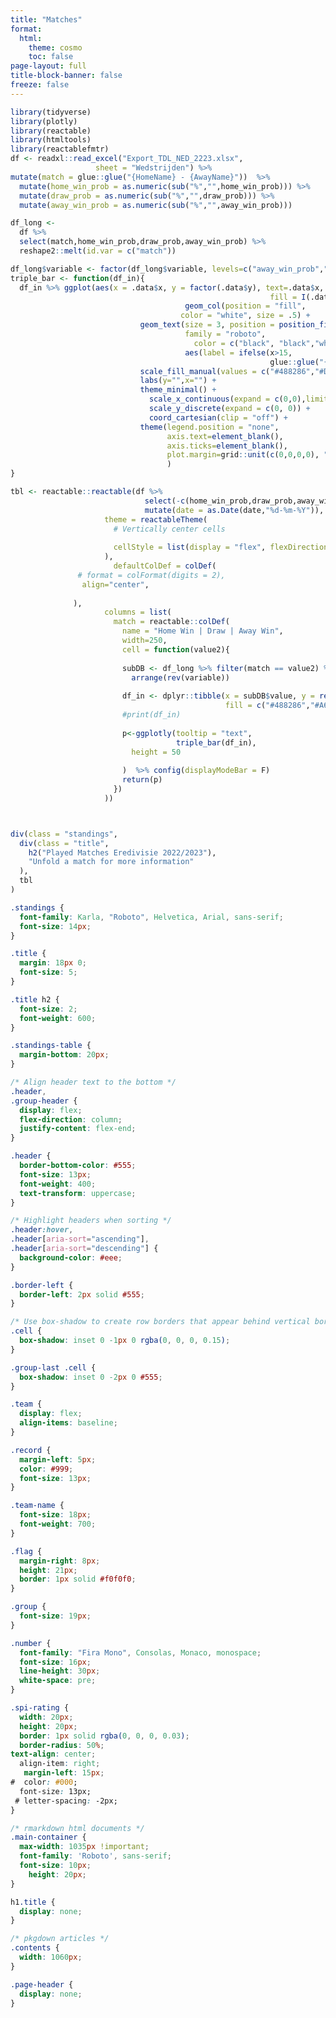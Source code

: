 ```yaml
---
title: "Matches"
format:
  html:
    theme: cosmo
    toc: false
page-layout: full
title-block-banner: false
freeze: false
---
```


```r
library(tidyverse)
library(plotly)
library(reactable)
library(htmltools)
library(reactablefmtr)
df <- readxl::read_excel("Export_TDL_NED_2223.xlsx", 
                   sheet = "Wedstrijden") %>% 
mutate(match = glue::glue("{HomeName} - {AwayName}"))  %>%
  mutate(home_win_prob = as.numeric(sub("%","",home_win_prob))) %>%
  mutate(draw_prob = as.numeric(sub("%","",draw_prob))) %>%
  mutate(away_win_prob = as.numeric(sub("%","",away_win_prob))) 

df_long <-
  df %>%
  select(match,home_win_prob,draw_prob,away_win_prob) %>%
  reshape2::melt(id.var = c("match")) 
``` 

```r
df_long$variable <- factor(df_long$variable, levels=c("away_win_prob","draw_prob","home_win_prob"))
triple_bar <- function(df_in){
  df_in %>% ggplot(aes(x = .data$x, y = factor(.data$y), text=.data$x,
                                                          fill = I(.data$fill), group = .data$y)) + 
                                       geom_col(position = "fill", 
                                      color = "white", size = .5) +
                             geom_text(size = 3, position = position_fill(vjust = 0.5),
                                       family = "roboto",
                                         color = c("black", "black","white"),
                                       aes(label = ifelse(x>15,
                                                          glue::glue("{round(.data$x,1)}%"),"")) )+
                             scale_fill_manual(values = c("#488286","#DBB4AD","#A60067")) +
                             labs(y="",x="") +
                             theme_minimal() +
                               scale_x_continuous(expand = c(0,0),limits = NULL) +
                               scale_y_discrete(expand = c(0, 0)) + 
                               coord_cartesian(clip = "off") +
                             theme(legend.position = "none",
                                   axis.text=element_blank(),
                                   axis.ticks=element_blank(),
                                   plot.margin=grid::unit(c(0,0,0,0), "mm")
                                   )
}


```

```r
tbl <- reactable::reactable(df %>%
                              select(-c(home_win_prob,draw_prob,away_win_prob)) %>%
                              mutate(date = as.Date(date,"%d-%m-%Y")), 
                     theme = reactableTheme(
                       # Vertically center cells
                   
                       cellStyle = list(display = "flex", flexDirection = "column", justifyContent = "center")
                     ),
                       defaultColDef = colDef(
               # format = colFormat(digits = 2),
                align="center",
                
              ),
                     columns = list(
                       match = reactable::colDef(
                         name = "Home Win | Draw | Away Win",
                         width=250,
                         cell = function(value2){
                         
                         subDB <- df_long %>% filter(match == value2) %>%
                           arrange(rev(variable))
                         
                         df_in <- dplyr::tibble(x = subDB$value, y = rep(1, 3), 
                                                fill = c("#488286","#A60067","#DBB4AD"))
                         #print(df_in)
                        
                         p<-ggplotly(tooltip = "text",
                                     triple_bar(df_in),
                           height = 50
                           
                         )  %>% config(displayModeBar = F)
                         return(p)
                       })
                     ))



div(class = "standings",
  div(class = "title",
    h2("Played Matches Eredivisie 2022/2023"),
    "Unfold a match for more information"
  ),
  tbl
)

```


```css
.standings {
  font-family: Karla, "Roboto", Helvetica, Arial, sans-serif;
  font-size: 14px;
}

.title {
  margin: 18px 0;
  font-size: 5;
}

.title h2 {
  font-size: 2;
  font-weight: 600;
}

.standings-table {
  margin-bottom: 20px;
}

/* Align header text to the bottom */
.header,
.group-header {
  display: flex;
  flex-direction: column;
  justify-content: flex-end;
}

.header {
  border-bottom-color: #555;
  font-size: 13px;
  font-weight: 400;
  text-transform: uppercase;
}

/* Highlight headers when sorting */
.header:hover,
.header[aria-sort="ascending"],
.header[aria-sort="descending"] {
  background-color: #eee;
}

.border-left {
  border-left: 2px solid #555;
}

/* Use box-shadow to create row borders that appear behind vertical borders */
.cell {
  box-shadow: inset 0 -1px 0 rgba(0, 0, 0, 0.15);
}

.group-last .cell {
  box-shadow: inset 0 -2px 0 #555;
}

.team {
  display: flex;
  align-items: baseline;
}

.record {
  margin-left: 5px;
  color: #999;
  font-size: 13px;
}

.team-name {
  font-size: 18px;
  font-weight: 700;
}

.flag {
  margin-right: 8px;
  height: 21px;
  border: 1px solid #f0f0f0;
}

.group {
  font-size: 19px;
}

.number {
  font-family: "Fira Mono", Consolas, Monaco, monospace;
  font-size: 16px;
  line-height: 30px;
  white-space: pre;
}

.spi-rating {
  width: 20px;
  height: 20px;
  border: 1px solid rgba(0, 0, 0, 0.03);
  border-radius: 50%;
text-align: center;
  align-item: right;
   margin-left: 15px;
#  color: #000;
  font-size: 13px;
 # letter-spacing: -2px;
}
```


```css
/* rmarkdown html documents */
.main-container {
  max-width: 1035px !important;
  font-family: 'Roboto', sans-serif;
  font-size: 10px;
    height: 20px;
}

h1.title {
  display: none;
}

/* pkgdown articles */
.contents {
  width: 1060px;
}

.page-header {
  display: none;
}
```